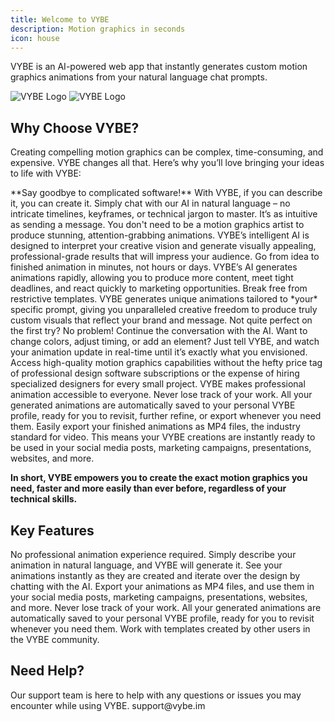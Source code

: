 ```yaml
---
title: Welcome to VYBE
description: Motion graphics in seconds
icon: house
---
```


VYBE is an AI-powered web app that instantly generates custom motion graphics animations from your natural language chat prompts.

<Frame>
  <img
    className="block dark:hidden"
    src="https://cdn.vybe.im/vybe_cover_img.jpg"
    alt="VYBE Logo"
  />
  <img
    className="hidden dark:block"
    src="https://cdn.vybe.im/vybe_cover_img.jpg"
    alt="VYBE Logo"
  />
</Frame>


## Why Choose VYBE?

Creating compelling motion graphics can be complex, time-consuming, and expensive. VYBE changes all that. Here’s why you’ll love bringing your ideas to life with VYBE:

<CardGroup cols={1}>
  <Card title="Effortless Creation, Zero Learning Curve:" horizontal={true} icon="paintbrush">
    **Say goodbye to complicated software!** With VYBE, if you can describe it, you can create it. Simply chat with our AI in natural language – no intricate timelines, keyframes, or technical jargon to master. It’s as intuitive as sending a message.
  </Card>
  <Card title="Professional Quality, No Design Skills Needed:" horizontal={true} icon="medal">
    You don't need to be a motion graphics artist to produce stunning, attention-grabbing animations. VYBE’s intelligent AI is designed to interpret your creative vision and generate visually appealing, professional-grade results that will impress your audience.
  </Card>
  <Card title="Speed Up Your Workflow Dramatically:" horizontal={true} icon="hourglass-half">
    Go from idea to finished animation in minutes, not hours or days. VYBE’s AI generates animations rapidly, allowing you to produce more content, meet tight deadlines, and react quickly to marketing opportunities.
  </Card>
  <Card title="Unleash True Creativity with AI-Powered Originality:" horizontal={true} icon="sparkles">
    Break free from restrictive templates. VYBE generates unique animations tailored to *your* specific prompt, giving you unparalleled creative freedom to produce truly custom visuals that reflect your brand and message.
  </Card>
  <Card title="Iterate and Refine with Unmatched Ease:" horizontal={true} icon="rotate">
    Not quite perfect on the first try? No problem! Continue the conversation with the AI. Want to change colors, adjust timing, or add an element? Just tell VYBE, and watch your animation update in real-time until it’s exactly what you envisioned.
  </Card>
  <Card title="Cost-Effective Solution:" horizontal={true} icon="money-bill-wave">
    Access high-quality motion graphics capabilities without the hefty price tag of professional design software subscriptions or the expense of hiring specialized designers for every small project. VYBE makes professional animation accessible to everyone.
  </Card>
  <Card title="All Your Creations, Organized and Accessible:" horizontal={true} icon="folder-open">
    Never lose track of your work. All your generated animations are automatically saved to your personal VYBE profile, ready for you to revisit, further refine, or export whenever you need them.
  </Card>
  <Card title="Ready-to-Use, Versatile Output:" horizontal={true} icon="circle-check">
    Easily export your finished animations as MP4 files, the industry standard for video. This means your VYBE creations are instantly ready to be used in your social media posts, marketing campaigns, presentations, websites, and more.
  </Card>
</CardGroup>

**In short, VYBE empowers you to create the exact motion graphics you need, faster and more easily than ever before, regardless of your technical skills.**

## Key Features

<CardGroup cols={2}>
  <Card title="AI-Powered Animation Generation" icon="sparkles">
    No professional animation experience required.
  </Card>
  <Card title="Chat Interface" icon="message">
    Simply describe your animation in natural language, and VYBE will generate it.
  </Card>
  <Card title="Instant Preview & Iteration" icon="magnifying-glass">
    See your animations instantly as they are created and iterate over the design by chatting with the AI.
  </Card>
  <Card title="MP4 Export" icon="video-arrow-up-right">
    Export your animations as MP4 files, and use them in your social media posts, marketing campaigns, presentations, websites, and more.
  </Card>
  <Card title="User Profile & Project Saving" icon="floppy-disk">
    Never lose track of your work. All your generated animations are automatically saved to your personal VYBE profile, ready for you to revisit whenever you need them.
  </Card>
  <Card title="Remix Templates from the Community" icon="earth-americas">
    Work with templates created by other users in the VYBE community.
  </Card>
</CardGroup>

## Need Help?

<Card title="Contact Support" icon="headset" href="mailto:support@vybe.im">
  Our support team is here to help with any questions or issues you may encounter while using VYBE. support@vybe.im
</Card>